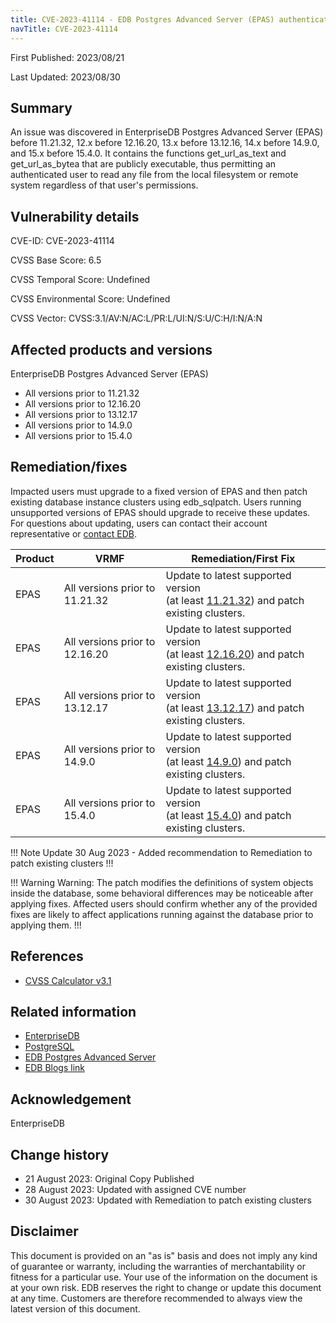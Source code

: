 ```yaml
---
title: CVE-2023-41114 - EDB Postgres Advanced Server (EPAS) authenticated users may fetch any URL
navTitle: CVE-2023-41114
---
```


First Published: 2023/08/21

Last Updated: 2023/08/30

## Summary 

An issue was discovered in EnterpriseDB Postgres Advanced Server (EPAS) before 11.21.32, 12.x before 12.16.20, 13.x before 13.12.16, 14.x before 14.9.0, and 15.x before 15.4.0. It contains the functions get_url_as_text and get_url_as_bytea that are publicly executable, thus permitting an authenticated user to read any file from the local filesystem or remote system regardless of that user's permissions.

## Vulnerability details

CVE-ID:  CVE-2023-41114

CVSS Base Score: 6.5

CVSS Temporal Score: Undefined

CVSS Environmental Score: Undefined

CVSS Vector: CVSS:3.1/AV:N/AC:L/PR:L/UI:N/S:U/C:H/I:N/A:N

## Affected products and versions

EnterpriseDB Postgres Advanced Server (EPAS)
* All versions prior to 11.21.32
* All versions prior to 12.16.20
* All versions prior to 13.12.17
* All versions prior to 14.9.0
* All versions prior to 15.4.0 

## Remediation/fixes

Impacted users must upgrade to a fixed version of EPAS and then patch existing database instance clusters using edb_sqlpatch. Users running unsupported versions of EPAS should upgrade to receive these updates. For questions about updating, users can contact their account representative or [contact EDB](https://www.enterprisedb.com/contact).

| Product | VRMF | Remediation/First Fix |
|---------|------|-----------------------|
| EPAS | All versions prior to 11.21.32 | Update to latest supported version <br/> (at least [11.21.32](/epas/11/epas_rel_notes/epas11_21_32_rel_notes/))  and patch existing clusters. |
| EPAS | All versions prior to 12.16.20 | Update to latest supported version <br/> (at least [12.16.20](/epas/12/epas_rel_notes/epas12_16_20_rel_notes/))   and patch existing clusters. |
| EPAS | All versions prior to 13.12.17 | Update to latest supported version <br/> (at least [13.12.17](/epas/13/epas_rel_notes/epas13_12_17_rel_notes/))  and patch existing clusters. |
| EPAS | All versions prior to 14.9.0 | Update to latest supported version <br/> (at least [14.9.0](/epas/14/epas_rel_notes/epas14_9_0_rel_notes/))  and patch existing clusters. |
| EPAS | All versions prior to 15.4.0 | Update to latest supported version <br/> (at least [15.4.0](/epas/15/epas_rel_notes/epas15_4_0_rel_notes/))  and patch existing clusters. |

!!! Note Update
30 Aug 2023 - Added recommendation to Remediation to patch existing clusters
!!!

!!! Warning Warning:
The patch modifies the definitions of system objects inside the database, some behavioral differences may be noticeable after applying fixes. Affected users should confirm whether any of the provided fixes are likely to affect applications running against the database prior to applying them. 
!!!

## References

* [CVSS Calculator v3.1](https://www.first.org/cvss/calculator/3.1)

## Related information

* [EnterpriseDB](https://www.enterprisedb.com/)
* [PostgreSQL](https://postgresql.org)
* [EDB Postgres Advanced Server](https://www.enterprisedb.com/products/edb-postgres-advanced-server)
* [EDB Blogs link](https://enterprisedb.com/blog/edb-security-advisory-multiple-vulnerabilities)

## Acknowledgement

EnterpriseDB

## Change history

* 21 August 2023: Original Copy Published
* 28 August 2023: Updated with assigned CVE number
* 30 August 2023: Updated with Remediation to patch existing clusters

## Disclaimer

This document is provided on an "as is" basis and does not imply any kind of guarantee or warranty, including the warranties of merchantability or fitness for a particular use. Your use of the information on the document is at your own risk. EDB reserves the right to change or update this document at any time. Customers are therefore recommended to always view the latest version of this document.